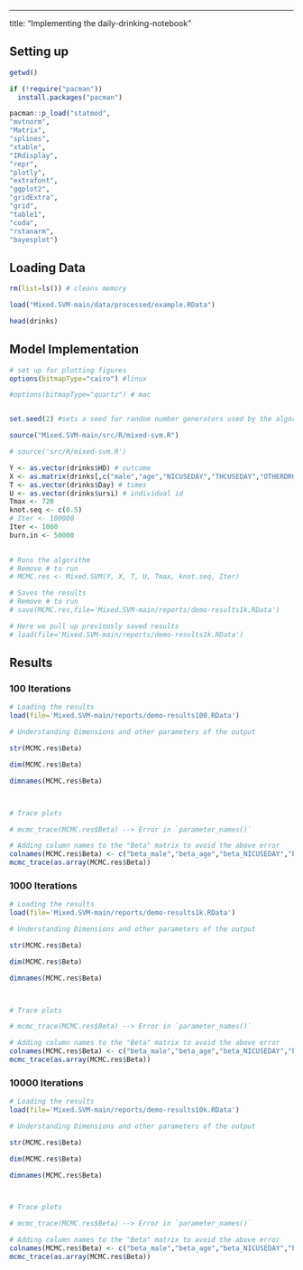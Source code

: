 ---
title: "Implementing the daily-drinking-notebook"
<!-- --- -->


## Setting up 
```r
getwd()
```
```r

if (!require("pacman")) 
  install.packages("pacman")

pacman::p_load("statmod",
"mvtnorm",
"Matrix", 
"splines",
"xtable",
"IRdisplay",
"repr",
"plotly",
"extrafont",
"ggplot2",
"gridExtra",
"grid",
"table1",
"coda",
"rstanarm",
"bayesplot")
```

## Loading Data

```r
rm(list=ls()) # cleans memory

load("Mixed.SVM-main/data/processed/example.RData")

```


```r
head(drinks)
```

## Model Implementation

```r

# set up for plotting figures
options(bitmapType="cairo") #linux

#options(bitmapType="quartz") # mac


set.seed(2) #sets a seed for random number generators used by the algorithm
```

```r
source("Mixed.SVM-main/src/R/mixed-svm.R")

# source('src/R/mixed-svm.R')

```

```r
Y <- as.vector(drinks$HD) # outcome
X <- as.matrix(drinks[,c("male","age","NICUSEDAY","THCUSEDAY","OTHERDRUGUSE")]) # covariates
T <- as.vector(drinks$Day) # times
U <- as.vector(drinks$ursi) # individual id
Tmax <- 720
knot.seq <- c(0.5)
# Iter <- 100000
Iter <- 1000
burn.in <- 50000
     
```

```r

# Runs the algorithm
# Remove # to run
# MCMC.res <- Mixed.SVM(Y, X, T, U, Tmax, knot.seq, Iter)

# Saves the results
# Remove # to run
# save(MCMC.res,file='Mixed.SVM-main/reports/demo-results1k.RData')

# Here we pull up previously saved results
# load(file='Mixed.SVM-main/reports/demo-results1k.RData')
```


## Results

### 100 Iterations

```r
# Loading the results
load(file='Mixed.SVM-main/reports/demo-results100.RData')
```


```r
# Understanding Dimensions and other parameters of the output 

str(MCMC.res$Beta)

dim(MCMC.res$Beta)

dimnames(MCMC.res$Beta)



# Trace plots

# mcmc_trace(MCMC.res$Beta) --> Error in `parameter_names()`

# Adding column names to the "Beta" matrix to avoid the above error
colnames(MCMC.res$Beta) <- c("beta_male","beta_age","beta_NICUSEDAY","beta_THCUSEDAY","beta_OTHERDRUGUSE")
mcmc_trace(as.array(MCMC.res$Beta))

```


### 1000 Iterations

```r
# Loading the results
load(file='Mixed.SVM-main/reports/demo-results1k.RData')
```


```r
# Understanding Dimensions and other parameters of the output 

str(MCMC.res$Beta)

dim(MCMC.res$Beta)

dimnames(MCMC.res$Beta)



# Trace plots

# mcmc_trace(MCMC.res$Beta) --> Error in `parameter_names()`

# Adding column names to the "Beta" matrix to avoid the above error
colnames(MCMC.res$Beta) <- c("beta_male","beta_age","beta_NICUSEDAY","beta_THCUSEDAY","beta_OTHERDRUGUSE")
mcmc_trace(as.array(MCMC.res$Beta))
```



### 10000 Iterations

```r
# Loading the results
load(file='Mixed.SVM-main/reports/demo-results10k.RData')
```


```r
# Understanding Dimensions and other parameters of the output 

str(MCMC.res$Beta)

dim(MCMC.res$Beta)

dimnames(MCMC.res$Beta)



# Trace plots

# mcmc_trace(MCMC.res$Beta) --> Error in `parameter_names()`

# Adding column names to the "Beta" matrix to avoid the above error
colnames(MCMC.res$Beta) <- c("beta_male","beta_age","beta_NICUSEDAY","beta_THCUSEDAY","beta_OTHERDRUGUSE")
mcmc_trace(as.array(MCMC.res$Beta))
```

